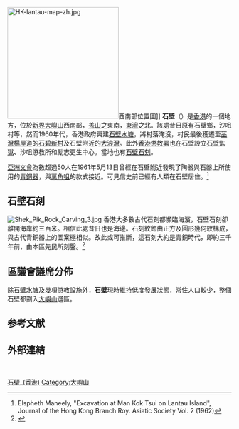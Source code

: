 [[File:HK-lantau-map-zh.jpg|250px]]西南部位置圖]]
'''石壁'''（{{lang-en|Shek Pik}}）是[[香港|香港]]的一個地方，位於[[新界|新界]][[大嶼山|大嶼山]]西南部，[[羗山|羗山]]之東南，[[東灣_(大嶼山)|東灣]]之北。該處昔日原有石壁鄉，沙咀村等，然而1960年代，香港政府興建[[石壁水塘|石壁水塘]]，將村落淹沒，村民最後獲遷至[[荃灣|荃灣]][[楊屋道|楊屋道]]的[[石碧新村|石碧新村]]及石壁附近的[[大浪灣|大浪灣]]。此外[[香港懲教署|香港懲教署]]也在石壁設立[[石壁監獄|石壁監獄]]、沙咀懲教所和勵志更生中心。當地也有[[石壁石刻|石壁石刻]]。

[[亞洲文會|亞洲文會]]為數超過50人在1961年5月13日曾經在石壁附近發現了陶器與石器上所使用的[[青銅器|青銅器]]，與[[萬角咀|萬角咀]]的款式接近。可見信史前已經有人類在石壁居住。<ref>Elspheth Maneely, "Excavation at Man Kok Tsui on Lantau Island", Journal of the Hong Kong Branch Roy. Asiatic Society Vol. 2 (1962)</ref>

==石壁石刻==
[[File:Shek_Pik_Rock_Carving_3.jpg|thumb]]
{{main|石壁石刻}}
香港大多數古代石刻都瀕臨海濱，石壁石刻卻離開海岸約三百米。相信此處昔日也是海邊。石刻紋飾由正方及圓形幾何紋構成，與古代青銅器上的圖案極相似。故此或可推斷，這石刻大約是青銅時代，即約三千年前，由本區先民所刻鑿。<ref>{{Cite web |url=http://www.lcsd.gov.hk/ce/Museum/Monument/b5/monuments_05.php |title=香港法定古蹟 - 離島 |access-date=2009-12-15 |archive-url=https://web.archive.org/web/20091219045801/http://www.lcsd.gov.hk/ce/Museum/Monument/b5/monuments_05.php |archive-date=2009-12-19 |dead-url=yes }}</ref>

==區議會議席分佈==
除[[石壁水塘|石壁水塘]]及幾項懲教設施外，'''石壁'''現時維持低度發展狀態，常住人口較少，整個石壁都劃入[[大嶼山_(選區)|大嶼山]]選區。

==参考文献==
{{reflist}}

==外部連結==
{{commonscat-inline|Shek Pik}}

<br>
{{HK-geo-stub}}
{{離島區}}

[[Category:石壁_(香港)|]]
[[Category:大嶼山|Category:大嶼山]]